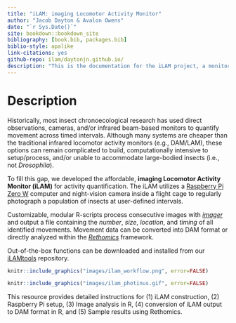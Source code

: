 ```yaml
---
title: "iLAM: imaging Locomotor Activity Monitor"
author: "Jacob Dayton & Avalon Owens"
date: "`r Sys.Date()`"
site: bookdown::bookdown_site
bibliography: [book.bib, packages.bib]
biblio-style: apalike
link-citations: yes
github-repo: ilam/daytonjn.github.io/
description: "This is the documentation for the iLAM project, a monitor to quantify diel and circadian insect activity"
---
```


# Description

Historically, most insect chronoecological research has used direct observations, cameras, and/or infrared beam-based monitors to quantify movement across timed intervals. Although many systems are cheaper than the traditional infrared locomotor activity monitors (e.g., DAM/LAM), these options can remain complicated to build, computationally intensive to setup/process, and/or unable to accommodate large-bodied insects (i.e., not *Drosophila*).

To fill this gap, we developed the affordable, **imaging Locomotor Activity Monitor (iLAM)** for activity quantification. The iLAM utilizes a [Raspberry Pi Zero W](https://www.raspberrypi.com/products/raspberry-pi-zero-w/) computer and night-vision camera inside a flight cage to regularly photograph a population of insects at user-defined intervals.

Customizable, modular R-scripts process consecutive images with [*imager*](https://cran.r-project.org/web/packages/imager/) and output a file containing the *number*, *size*, *location*, and *timing* of all identified movements. Movement data can be converted into DAM format or directly analyzed within the [*Rethomics*](https://rethomics.github.io/) framework.

Out-of-the-box functions can be downloaded and installed from our [iLAMtools](https://github.com/daytonjn/iLAMtools) repository.

```r
knitr::include_graphics("images/ilam_workflow.png", error=FALSE)
```

```r
knitr::include_graphics("images/ilam_photinus.gif", error=FALSE)
```

This resource provides detailed instructions for (1) iLAM construction, (2) Raspberry Pi setup, (3) Image analysis in R, (4) conversion of iLAM output to DAM format in R, and (5) Sample results using Rethomics.
